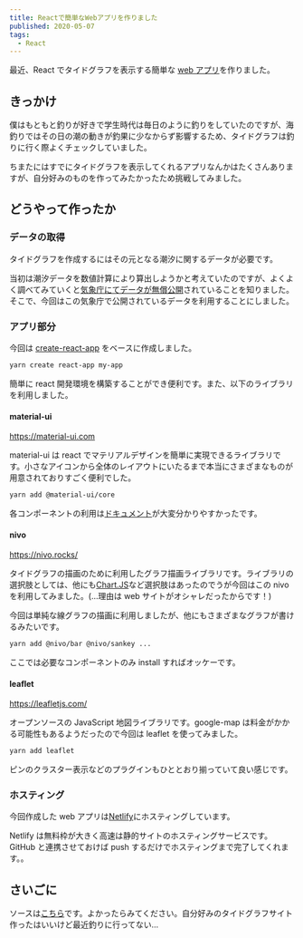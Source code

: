```yaml
---
title: Reactで簡単なWebアプリを作りました
published: 2020-05-07
tags:
  - React
---
```


最近、React でタイドグラフを表示する簡単な [web アプリ](https://www.tidey.work/)を作りました。

## きっかけ

僕はもともと釣りが好きで学生時代は毎日のように釣りをしていたのですが、海釣りではその日の潮の動きが釣果に少なからず影響するため、タイドグラフは釣りに行く際よくチェックしていました。

ちまたにはすでにタイドグラフを表示してくれるアプリなんかはたくさんありますが、自分好みのものを作ってみたかったため挑戦してみました。

## どうやって作ったか

### データの取得

タイドグラフを作成するにはその元となる潮汐に関するデータが必要です。

当初は潮汐データを数値計算により算出しようかと考えていたのですが、よくよく調べてみていくと[気象庁にてデータが無償公開](https://www.data.jma.go.jp/gmd/kaiyou/db/tide/suisan/index.php)されていることを知りました。そこで、今回はこの気象庁で公開されているデータを利用することにしました。

### アプリ部分

今回は [create-react-app](https://create-react-app.dev/) をベースに作成しました。

```bash
yarn create react-app my-app
```

簡単に react 開発環境を構築することができ便利です。また、以下のライブラリを利用しました。

#### material-ui

<https://material-ui.com>

material-ui は react でマテリアルデザインを簡単に実現できるライブラリです。小さなアイコンから全体のレイアウトにいたるまで本当にさまざまなものが用意されておりすごく便利でした。

```bash
yarn add @material-ui/core
```

各コンポーネントの利用は[ドキュメント](https://material-ui.com/components/box/)が大変分かりやすかったです。

#### nivo

<https://nivo.rocks/>

タイドグラフの描画のために利用したグラフ描画ライブラリです。ライブラリの選択肢としては、他にも[Chart.JS](https://misc.0o0o.org/chartjs-doc-ja/)など選択肢はあったのでうが今回はこの nivo を利用してみました。(…理由は web サイトがオシャレだったからです！)

今回は単純な線グラフの描画に利用しましたが、他にもさまざまなグラフが書けるみたいです。

```bash
yarn add @nivo/bar @nivo/sankey ...
```

ここでは必要なコンポーネントのみ install すればオッケーです。

#### leaflet

<https://leafletjs.com/>

オープンソースの JavaScript 地図ライブラリです。google-map は料金がかかる可能性もあるようだったので今回は leaflet を使ってみました。

```bash
yarn add leaflet
```

ピンのクラスター表示などのプラグインもひととおり揃っていて良い感じです。

### ホスティング

今回作成した web アプリは[Netlify](https://www.netlify.com/)にホスティングしています。

Netlify は無料枠が大きく高速は静的サイトのホスティングサービスです。GitHub と連携させておけば push するだけでホスティングまで完了してくれます。。

## さいごに

ソースは[こちら](https://github.com/tamaosa/tide-graph)です。よかったらみてください。自分好みのタイドグラフサイト作ったはいいけど最近釣りに行ってない…
